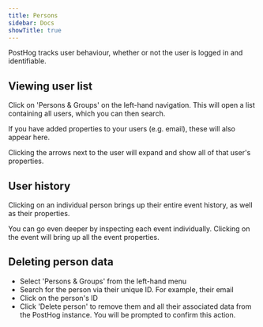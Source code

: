 ```yaml
---
title: Persons
sidebar: Docs
showTitle: true
---
```


<FeatureAvailability allPlans />

PostHog tracks user behaviour, whether or not the user is logged in and identifiable.

## Viewing user list

Click on 'Persons & Groups' on the left-hand navigation. This will open a list containing all users, which you can then search.

If you have added properties to your users (e.g. email), these will also appear here.

Clicking the arrows next to the user will expand and show all of that user's properties.

## User history

Clicking on an individual person brings up their entire event history, as well as their properties.

You can go even deeper by inspecting each event individually. Clicking on the event will bring up all the event properties.

## Deleting person data

-   Select 'Persons & Groups' from the left-hand menu
-   Search for the person via their unique ID. For example, their email
-   Click on the person's ID
-   Click 'Delete person' to remove them and all their associated data from the PostHog instance. You will be prompted to confirm this action.
